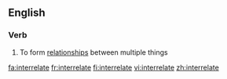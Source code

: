 ==English==

===Verb===
{{en-verb|interrelat|ing}}

# To form [[relationship]]s between multiple things

[[fa:interrelate]]
[[fr:interrelate]]
[[fi:interrelate]]
[[vi:interrelate]]
[[zh:interrelate]]
